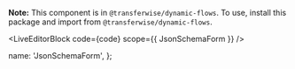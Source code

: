 
**Note:** This component is in `@transferwise/dynamic-flows`. To use, install this package and import from `@transferwise/dynamic-flows`.

<LiveEditorBlock code={code} scope={{ JsonSchemaForm }} />
<GeneratePropsTable componentName="JsonSchemaForm" />

  name: 'JsonSchemaForm',
};
